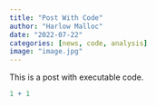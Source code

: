 ```yaml
---
title: "Post With Code"
author: "Harlow Malloc"
date: "2022-07-22"
categories: [news, code, analysis]
image: "image.jpg"
---
```


This is a post with executable code.

```r
1 + 1
```
